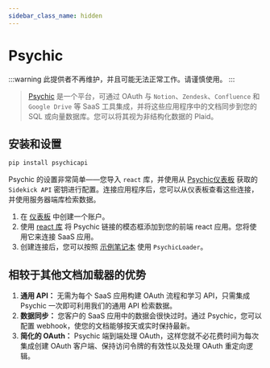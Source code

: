 ```yaml
---
sidebar_class_name: hidden
---
```


# Psychic

:::warning
此提供者不再维护，并且可能无法正常工作。请谨慎使用。
:::

>[Psychic](https://www.psychic.dev/) 是一个平台，可通过 OAuth 与 `Notion`、`Zendesk`、`Confluence` 和 `Google Drive` 等 SaaS 工具集成，并将这些应用程序中的文档同步到您的 SQL 或向量数据库。您可以将其视为非结构化数据的 Plaid。

## 安装和设置

```bash
pip install psychicapi
```

Psychic 的设置非常简单——您导入 `react` 库，并使用从 [Psychic仪表板](https://dashboard.psychic.dev/) 获取的 `Sidekick API` 密钥进行配置。连接应用程序后，您可以从仪表板查看这些连接，并使用服务器端库检索数据。

1. 在 [仪表板](https://dashboard.psychic.dev/) 中创建一个账户。
2. 使用 [react 库](https://docs.psychic.dev/sidekick-link) 将 Psychic 链接的模态框添加到您的前端 react 应用。您将使用它来连接 SaaS 应用。
3. 创建连接后，您可以按照 [示例笔记本](/docs/integrations/document_loaders/psychic) 使用 `PsychicLoader`。

## 相较于其他文档加载器的优势

1. **通用 API：** 无需为每个 SaaS 应用构建 OAuth 流程和学习 API，只需集成 Psychic 一次即可利用我们的通用 API 检索数据。
2. **数据同步：** 您客户的 SaaS 应用中的数据会很快过时。通过 Psychic，您可以配置 webhook，使您的文档能够按天或实时保持最新。
3. **简化的 OAuth：** Psychic 端到端处理 OAuth，这样您就不必花费时间为每次集成创建 OAuth 客户端、保持访问令牌的有效性以及处理 OAuth 重定向逻辑。